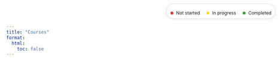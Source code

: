 ```yaml
---
title: "Courses"
format:
  html:
    toc: false
---
```


<style>
.masonry-grid {
  column-count: 2;
  column-gap: 16px;
}
@media (min-width: 700px) {
  .masonry-grid { column-count: 3; }
}
@media (min-width: 1100px) {
  .masonry-grid { column-count: 3; }
}
.card {
  break-inside: avoid;
  display: block;
  background: #fff;
  border-radius: 12px;
  box-shadow: 0 4px 14px rgba(0,0,0,0.06);
  margin: 0 0 16px;
  color: inherit;
  text-decoration: none;
  transition: transform 0.25s ease, box-shadow 0.25s ease;
}
.card:hover { transform: translateY(-4px); box-shadow: 0 10px 24px rgba(0,0,0,0.08); }
.card img {
  width: 100%;
  height: 150px;
  display: block;
  object-fit: cover;
  border-radius: 12px 12px 0px 0px;
}
.meta { padding: 12px 14px 14px; }
.title-row { display:flex; align-items:center; justify-content: space-between; gap:8px; margin-bottom: 6px; }
.title { font-weight: 700; font-size: 15px; line-height: 1.35; }
.authors { font-size: 13px; color: rgba(0,0,0,0.65); }
/* Status dot */
.status-dot { width: 8px; height: 8px; border-radius: 50%; display:inline-block; flex: 0 0 8px; }
.status-read { background:#43a047; }
.status-inprogress { background:#fdd835; }
.status-unread { background:#e53935; }
/* Filters and empty state */
.filters { display:flex; gap:8px; flex-wrap:wrap; margin: 0 0 10px; }
.filter-btn { background:#fff; border:1px solid rgba(0,0,0,0.15); color:#333; padding:6px 12px; border-radius:20px; cursor:pointer; font-size:12px; font-weight:600; }
.filter-btn.active { background:#111; color:#fff; border-color:#111; }
.empty-state { text-align:center; color: rgba(0,0,0,0.6); padding: 20px 10px; }
/* Status legend */
.status-legend { position: fixed; top: 10px; right: 12px; gap: 20px; align-items: center; font-size: 12px; background: #fff; border: 1px solid rgba(0,0,0,0.1); border-radius: 999px; padding: 4px 10px; box-shadow: 0 1px 6px rgba(0,0,0,0.08); z-index: 100; height: 30px; }
.status-legend .status-dot { margin-right: 4px; }
</style>

<div class="status-legend" aria-label="Progress key">
  <span class="status-dot status-unread"></span> Not started
  <span class="status-dot status-inprogress" style="margin-left: 14px;"></span> In progress
  <span class="status-dot status-read" style="margin-left: 14px;" ></span> Completed
</div>
<div id="courses-filters" class="filters"></div>


<div id="courses-grid" class="masonry-grid"></div>
<div id="courses-empty" class="empty-state" style="display:none;">No items found.</div>

<!-- courses data externalized to data/courses.json -->

<script>
(function(){
  const grid = document.getElementById('courses-grid');
  const filtersEl = document.getElementById('courses-filters');
  const emptyEl = document.getElementById('courses-empty');
  let items = [];
  let activeCategory = 'all';

  function getYouTubeId(url) {
    try {
      const u = new URL(url);
      if (u.hostname === 'youtu.be') return u.pathname.slice(1);
      if (u.hostname.includes('youtube.com')) {
        if (u.pathname === '/watch') return u.searchParams.get('v');
        if (u.pathname.startsWith('/embed/')) return u.pathname.split('/')[2];
        if (u.pathname.startsWith('/shorts/')) return u.pathname.split('/')[2];
      }
    } catch (_) { /* ignore */ }
    return null;
  }

  function thumbnailFromUrl(url) {
    // YouTube
    const yt = getYouTubeId(url);
    if (yt) return `https://img.youtube.com/vi/${yt}/hqdefault.jpg`;
    // O'Reilly (best effort): try constructing a cover URL from trailing ID
    try {
      const u = new URL(url);
      if (u.hostname.includes('learning.oreilly.com')) {
        const parts = u.pathname.split('/').filter(Boolean);
        const tail = parts[parts.length - 1];
        const id = tail && tail !== 'view' ? tail : (parts[parts.length - 2] || '');
        if (id) {
          // Attempt known cover patterns; onerror will gracefully fallback
          return `https://learning.oreilly.com/covers/urn:orm:video:${id}/400w/`;
        }
      }
      // Frontend Masters (best effort): derive slug from path and use graph image
      if (u.hostname.includes('frontendmasters.com')) {
        const partsFm = u.pathname.split('/').filter(Boolean);
        const slug = partsFm[partsFm.length - 1];
        if (slug) {
          const fePosterOverrides = {
            'practical-machine-learning': 'https://static.frontendmasters.com/assets/courses/2020-03-03-practical-machine-learning/posterframe.webp',
            'python-ai': 'https://static.frontendmasters.com/assets/courses/2025-08-22-python-ai/posterframe.webp',
            'practical-python': 'https://static.frontendmasters.com/assets/courses/2020-12-22-practical-python/posterframe.webp',
            'ai-agents': 'https://static.frontendmasters.com/assets/courses/2024-12-10-ai-agents/posterframe.webp',
            'hard-parts-ai': 'https://static.frontendmasters.com/assets/courses/2025-01-17-hard-parts-ai/posterframe.webp'
          };
          if (fePosterOverrides[slug]) return fePosterOverrides[slug];
          // Best-effort generic poster path
          return `https://static.frontendmasters.com/assets/courses/${slug}/posterframe.webp`;
        }
      }
    } catch (_) { /* ignore */ }
    return 'https://via.placeholder.com/600x340?text=No+Thumbnail';
  }

  function statusInfo(s) {
    if (!s) return null;
    const key = String(s).toLowerCase();
    if (key === 'read' || key === 'completed' || key === 'complete') return { cls: 'status-read', label: 'Completed' };
    if (key === 'in-progress' || key === 'inprogress') return { cls: 'status-inprogress', label: 'In progress' };
    if (key === 'unread' || key === 'not-started') return { cls: 'status-unread', label: 'Not started' };
    return null;
  }

  function cardHTML(d) {
    const a = document.createElement('a');
    a.className = 'card';
    a.href = d.url; a.target = '_blank'; a.rel = 'noopener noreferrer';
    const si = statusInfo(d.status);
    const dot = si ? `<span class="status-dot ${si.cls}" title="${si.label}"></span>` : '';
    const byline = d.authors || d.instructor || d.channel || '';
    const imgSrc = d.image || thumbnailFromUrl(d.url);
    a.innerHTML = `
      <img loading="lazy" src="${imgSrc}" alt="${d.title}" onerror="this.onerror=null;this.src='https://via.placeholder.com/600x340?text=No+Thumbnail'">
      <div class="meta">
        <div class="title-row"><div class="title">${d.title}</div>${dot}</div>
        <div class="authors">${byline}</div>
      </div>`;
    return a;
  }

  function uniqueCategories() {
    const set = new Set();
    items.forEach(d => {
      if (Array.isArray(d.categories)) d.categories.forEach(c => set.add(String(c)));
      else if (d.category) set.add(String(d.category));
      else if (Array.isArray(d.tags)) d.tags.forEach(t => set.add(String(t)));
    });
    return Array.from(set).sort((a,b)=>a.localeCompare(b));
  }

  function renderFilters() {
    const cats = uniqueCategories();
    filtersEl.innerHTML = '';
    const allBtn = document.createElement('button');
    allBtn.className = 'filter-btn' + (activeCategory === 'all' ? ' active' : '');
    allBtn.textContent = 'All';
    allBtn.addEventListener('click', () => { activeCategory = 'all'; renderFilters(); render(); });
    filtersEl.appendChild(allBtn);
    cats.forEach(cat => {
      const btn = document.createElement('button');
      btn.className = 'filter-btn' + (activeCategory === cat ? ' active' : '');
      btn.textContent = cat;
      btn.addEventListener('click', () => { activeCategory = cat; renderFilters(); render(); });
      filtersEl.appendChild(btn);
    });
  }

  function render() {
    grid.innerHTML = '';
    const visible = items.filter(d => {
      if (activeCategory === 'all') return true;
      if (Array.isArray(d.categories)) return d.categories.includes(activeCategory);
      if (d.category) return String(d.category) === activeCategory;
      if (Array.isArray(d.tags)) return d.tags.includes(activeCategory);
      return false;
    });
    visible.forEach(d => grid.appendChild(cardHTML(d)));
    emptyEl.style.display = visible.length ? 'none' : 'block';
  }

  function init() {
    fetch('data/courses.json')
      .then(r => r.json())
      .then(json => { items = Array.isArray(json) ? json : []; renderFilters(); render(); })
      .catch(() => { items = []; renderFilters(); render(); });
  }

  init();
})();
</script>



